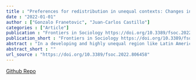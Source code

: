```yaml
---
title : "Preferences for redistribution in unequal contexts: Changes in Latin America between 2008 and 2018"
date : "2022-01-01"
author : ["Gonzalo Franetovic", "Juan-Carlos Castillo"]
categories : ["Article"]
publication : "Frontiers in Sociology https://doi.org/10.3389/fsoc.2022.806458"
publication_short : "Frontiers in Sociology https://doi.org/10.3389/fsoc.2022.806458"
abstract : "In a developing and highly unequal region like Latin America, it is crucial to understand the determinants that affect people’s agreement with the redistribution of resources from the state. A series of theories focused on self-interest have continuously established a negative link between people’s income and their support for the reduction of inequalities through redistribution. Despite this, the evidence is scarce and sometimes contradictory while its study in Latin America is almost non-existent. Using data from the LAPOP Survey between 2008 and 2018, a longitudinal dimension is considered for the first time in the measurement of Latin American redistributive preferences, using hybrid multilevel regression models. In contrast to the evidence from studies conducted in other regions, the results reveal that in Latin America it is not possible to detect a clear association between income and redistributive preferences at specific times, but it is possible when changes occur in countries’ levels of inequality and economic development. Likewise, other elements that consistently affect preferences are evident, such as educational level, political ideology, and confidence in the political system. In light of this evidence, comparisons are made with previous research findings in industrialized countries, challenging rationalist theories of justice and solidarity."
abstract_short : ""
url_source : "https://doi.org/10.3389/fsoc.2022.806458"
---
```

[Github Repo](https://github.com/justicia-distributiva/redist_lapop)
